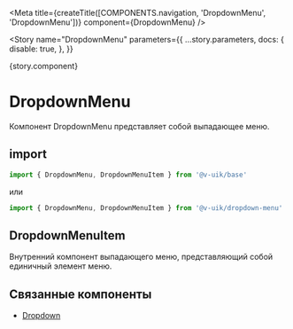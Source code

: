 

<Meta
  title={createTitle([COMPONENTS.navigation, 'DropdownMenu', 'DropdownMenu'])}
  component={DropdownMenu}
/>

<Story
  name="DropdownMenu"
  parameters={{
    ...story.parameters,
    docs: {
      disable: true,
    },
  }}
>
  {story.component}
</Story>

# DropdownMenu

Компонент DropdownMenu представляет собой выпадающее меню.

## import

```ts
import { DropdownMenu, DropdownMenuItem } from '@v-uik/base'
```

или

```ts
import { DropdownMenu, DropdownMenuItem } from '@v-uik/dropdown-menu'
```

## DropdownMenuItem

Внутренний компонент выпадающего меню, представляющий собой единичный элемент меню.

<Canvas withSource="none">
  <div style={{ marginBottom: '20em' }}>
    <Cascading />
  </div>
</Canvas>

<Source language="tsx" code={RawCascading} />

## Связанные компоненты

- [Dropdown](?path=/docs/вспомогательные-компоненты-dropdown-dropdown--dropdown)
